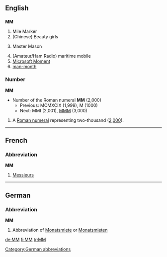 ==English==
==={{initialism}}===
'''MM'''
#Mile Marker
#(Chinese) Beauty girls
#{{freemasonry}} Master Mason
#(Amateur/Ham Radio) maritime mobile
#[[Microsoft Moment]]
#[[man-month]]

===Number===
'''MM'''
*Number of the Roman numeral '''MM''' (2,000)
**Previous: MCMXCIX (1,999), M (1000)
**Next: MMI (2,001), [[MMM]] (3,000)

# A [[Roman numeral]] representing two-thousand ([[two thousand|2,000]]).

----

==French==
===Abbreviation===
'''MM'''
# [[Messieurs]]

----

==German==

===Abbreviation===
'''MM'''

# {{context|apartment listing|lang=de}} Abbreviation of [[Monatsmiete]] or [[Monatsmieten]]

[[Category:German abbreviations]]
[[de:MM]]
[[fi:MM]]
[[tr:MM]]
